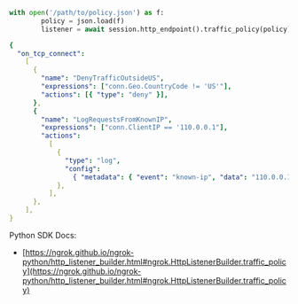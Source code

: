```python
with open('/path/to/policy.json') as f:
        policy = json.load(f)
        listener = await session.http_endpoint().traffic_policy(policy).listen()
```

```yaml title="policy.json"
{
  "on_tcp_connect":
    [
      {
        "name": "DenyTrafficOutsideUS",
        "expressions": ["conn.Geo.CountryCode != 'US'"],
        "actions": [{ "type": "deny" }],
      },
      {
        "name": "LogRequestsFromKnownIP",
        "expressions": ["conn.ClientIP == '110.0.0.1"],
        "actions":
          [
            {
              "type": "log",
              "config":
                { "metadata": { "event": "known-ip", "data": "110.0.0.1" } },
            },
          ],
      },
    ],
}
```

Python SDK Docs:

- [https://ngrok.github.io/ngrok-python/http_listener_builder.html#ngrok.HttpListenerBuilder.traffic_policy](https://ngrok.github.io/ngrok-python/http_listener_builder.html#ngrok.HttpListenerBuilder.traffic_policy)
